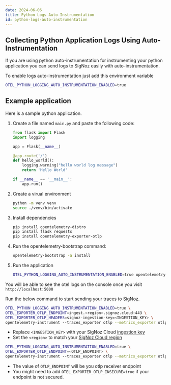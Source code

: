 ```yaml
---
date: 2024-06-06
title: Python Logs Auto-Instrumentation
id: python-logs-auto-instrumentation
---
```



## Collecting Python Application Logs Using Auto-Instrumentation

If you are using python auto-instrumentation for instrumenting your python application you can send logs to SigNoz easily with auto-instrumentation.

To enable logs auto-instrumentation just add this environment variable 

```bash
OTEL_PYTHON_LOGGING_AUTO_INSTRUMENTATION_ENABLED=true
```

## Example application 
Here is a sample python application.

1. Create a file named `main.py` and paste the following code:
    ```python
    from flask import Flask
    import logging

    app = Flask(__name__)

    @app.route('/')
    def hello_world():
        logging.warning("hello world log message")
        return 'Hello World'

    if __name__ == '__main__':
        app.run()
    ```

2. Create a virual environment

    ```bash
    python -m venv venv
    source ./venv/bin/activate
    ```

3. Install dependencies

    ```bash
    pip install opentelemetry-distro
    pip install flask requests
    pip install opentelemetry-exporter-otlp
    ```

4. Run the opentelemetry-bootstrap command:
    ```bash
    opentelemetry-bootstrap -a install
    ```

5. Run the application

    ```bash
    OTEL_PYTHON_LOGGING_AUTO_INSTRUMENTATION_ENABLED=true opentelemetry-instrument --traces_exporter none --metrics_exporter none --logs_exporter console python main.py
    ```

You will be able to see the otel logs on the console once you visit `http://localhost:5000`

Run the below command to start sending your traces to SigNoz.


<Tabs entityName="plans">
<TabItem value="cloud" label="SigNoz Cloud" default>


```bash
OTEL_PYTHON_LOGGING_AUTO_INSTRUMENTATION_ENABLED=true \
OTEL_EXPORTER_OTLP_ENDPOINT=ingest.<region>.signoz.cloud:443 \
OTEL_EXPORTER_OTLP_HEADERS=signoz-ingestion-key=<INGESTION_KEY> \
opentelemetry-instrument --traces_exporter otlp --metrics_exporter otlp --logs_exporter otlp python main.py
```

- Replace `<INGESTION_KEY>` with your SigNoz Cloud [ingestion key](https://signoz.io/docs/ingestion/signoz-cloud/keys/)
- Set the `<region>` to match your [SigNoz Cloud region](https://signoz.io/docs/ingestion/signoz-cloud/overview/#endpoint)


</TabItem>

<TabItem value="self-host" label="Self-Host">


```bash
OTEL_PYTHON_LOGGING_AUTO_INSTRUMENTATION_ENABLED=true \
OTEL_EXPORTER_OTLP_ENDPOINT=<OTLP_ENDPOINT> \
opentelemetry-instrument --traces_exporter otlp --metrics_exporter otlp --logs_exporter otlp python main.py
```

- The value of `OTLP_ENDPOINT` will be you otlp receiver endpoint
- You might need to add `OTEL_EXPORTER_OTLP_INSECURE=true` if your endpoint is not secured.

</TabItem>
</Tabs>